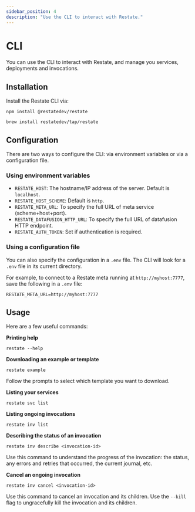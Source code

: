 ```yaml
---
sidebar_position: 4
description: "Use the CLI to interact with Restate."
---
```



# CLI 

You can use the CLI to interact with Restate, and manage you services, deployments and invocations.

## Installation

Install the Restate CLI via:

<Tabs groupId="operating-systems">
<TabItem value="lin" label="npm">

```shell
npm install @restatedev/restate
```

</TabItem>
<TabItem value="mac" label="Homebrew">

```shell
brew install restatedev/tap/restate
```

</TabItem>
</Tabs>


## Configuration

There are two ways to configure the CLI: via environment variables or via a configuration file.

### Using environment variables

- `RESTATE_HOST`: The hostname/IP address of the server. Default is `localhost`.
- `RESTATE_HOST_SCHEME`: Default is `http`.
- `RESTATE_META_URL`: To specify the full URL of meta service (scheme+host+port).
- `RESTATE_DATAFUSION_HTTP_URL`: To specify the full URL of datafusion HTTP endpoint.
- `RESTATE_AUTH_TOKEN`: Set if authentication is required.

### Using a configuration file

You can also specify the configuration in a `.env` file. The CLI will look for a `.env` file in its current directory.

For example, to connect to a Restate meta running at `http://myhost:7777`, save the following in a `.env` file:

```
RESTATE_META_URL=http://myhost:7777
```

## Usage

Here are a few useful commands:

**Printing help**

```shell 
restate --help
```

**Downloading an example or template**

```shell
restate example
```

Follow the prompts to select which template you want to download.

**Listing your services**

```shell
restate svc list
```

**Listing ongoing invocations**

```shell
restate inv list
```

**Describing the status of an invocation**

```shell
restate inv describe <invocation-id>
```

Use this command to understand the progress of the invocation: the status, any errors and retries that occurred, the current journal, etc.

**Cancel an ongoing invocation**

```shell
restate inv cancel <invocation-id>
```

Use this command to cancel an invocation and its children. 
Use the `--kill` flag to ungracefully kill the invocation and its children.
